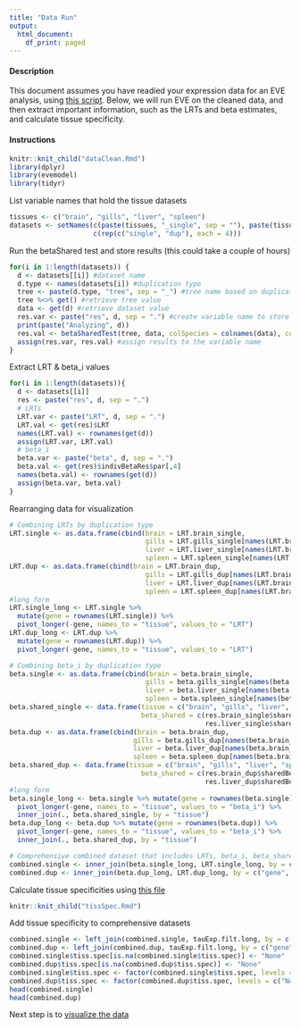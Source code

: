```yaml
---
title: "Data Run"
output:
  html_document:
    df_print: paged
---
```


#### Description
This document assumes you have readied your expression data for an EVE analysis, using [this script](dataClean.Rmd). Below, we will run EVE on the cleaned data, and then extract important information, such as the LRTs and beta estimates, and calculate tissue specificity.

#### Instructions

```r
knitr::knit_child("dataClean.Rmd")
library(dplyr)
library(evemodel)
library(tidyr)
```

List variable names that hold the tissue datasets
```r
tissues <- c("brain", "gills", "liver", "spleen")
datasets <- setNames(c(paste(tissues, "_single", sep = ""), paste(tissues, "_dup", sep = "")), 
                     c(rep(c("single", "dup"), each = 4)))
```

Run the betaShared test and store results (this could take a couple of hours)
```r
for(i in 1:length(datasets)) {
  d <- datasets[[i]] #dataset name
  d.type <- names(datasets[i]) #duplication type
  tree <- paste(d.type, "tree", sep = "_") #tree name based on duplication type
  tree %<>% get() #retrieve tree value
  data <- get(d) #retrieve dataset value
  res.var <- paste("res", d, sep = ".") #create variable name to store results to
  print(paste("Analyzing", d))
  res.val <- betaSharedTest(tree, data, colSpecies = colnames(data), cores = 4) #run betaShared test
  assign(res.var, res.val) #assign results to the variable name
}
```

Extract LRT & beta_i values
```r
for(i in 1:length(datasets)){
  d <- datasets[[i]]
  res <- paste("res", d, sep = ".")
  # LRTs
  LRT.var <- paste("LRT", d, sep = ".")
  LRT.val <- get(res)$LRT
  names(LRT.val) <- rownames(get(d))
  assign(LRT.var, LRT.val)
  # beta_i
  beta.var <- paste("beta", d, sep = ".")
  beta.val <- get(res)$indivBetaRes$par[,4]
  names(beta.val) <- rownames(get(d))
  assign(beta.var, beta.val)
}
```

Rearranging data for visualization
```r
# Combining LRTs by duplication type
LRT.single <- as.data.frame(cbind(brain = LRT.brain_single, 
                                  gills = LRT.gills_single[names(LRT.brain_single)],
                                  liver = LRT.liver_single[names(LRT.brain_single)],
                                  spleen = LRT.spleen_single[names(LRT.brain_single)]))
LRT.dup <- as.data.frame(cbind(brain = LRT.brain_dup, 
                                  gills = LRT.gills_dup[names(LRT.brain_dup)],
                                  liver = LRT.liver_dup[names(LRT.brain_dup)],
                                  spleen = LRT.spleen_dup[names(LRT.brain_dup)]))
#long form
LRT.single_long <- LRT.single %>% 
  mutate(gene = rownames(LRT.single)) %>% 
  pivot_longer(-gene, names_to = "tissue", values_to = "LRT")
LRT.dup_long <- LRT.dup %>% 
  mutate(gene = rownames(LRT.dup)) %>% 
  pivot_longer(-gene, names_to = "tissue", values_to = "LRT")
```

```r
# Combining beta_i by duplication type
beta.single <- as.data.frame(cbind(brain = beta.brain_single, 
                                  gills = beta.gills_single[names(beta.brain_single)],
                                  liver = beta.liver_single[names(beta.brain_single)],
                                  spleen = beta.spleen_single[names(beta.brain_single)]))
beta.shared_single <- data.frame(tissue = c("brain", "gills", "liver", "spleen"), 
                                 beta_shared = c(res.brain_single$sharedBeta, res.gills_single$sharedBeta, 
                                                 res.liver_single$sharedBeta, res.spleen_single$sharedBeta))
beta.dup <- as.data.frame(cbind(brain = beta.brain_dup, 
                               gills = beta.gills_dup[names(beta.brain_dup)],
                               liver = beta.liver_dup[names(beta.brain_dup)],
                               spleen = beta.spleen_dup[names(beta.brain_dup)]))
beta.shared_dup <- data.frame(tissue = c("brain", "gills", "liver", "spleen"), 
                                 beta_shared = c(res.brain_dup$sharedBeta, res.gills_dup$sharedBeta, 
                                                 res.liver_dup$sharedBeta, res.spleen_dup$sharedBeta))
#long form
beta.single_long <- beta.single %>% mutate(gene = rownames(beta.single)) %>% 
  pivot_longer(-gene, names_to = "tissue", values_to = "beta_i") %>%
  inner_join(., beta.shared_single, by = "tissue")
beta.dup_long <- beta.dup %>% mutate(gene = rownames(beta.dup)) %>% 
  pivot_longer(-gene, names_to = "tissue", values_to = "beta_i") %>%
  inner_join(., beta.shared_dup, by = "tissue")
```

```r
# Comprehensive combined dataset that includes LRTs, beta_i, beta_shared, by duplication type
combined.single <- inner_join(beta.single_long, LRT.single_long, by = c("gene", "tissue"))
combined.dup <- inner_join(beta.dup_long, LRT.dup_long, by = c("gene", "tissue"))
```

Calculate tissue specificities using [this file](tissSpec.Rmd)
```r
knitr::knit_child("tissSpec.Rmd")
```

Add tissue specificity to comprehensive datasets
```r
combined.single <- left_join(combined.single, tauExp.filt.long, by = c("gene", "tissue"))
combined.dup <- left_join(combined.dup, tauExp.filt.long, by = c("gene", "tissue"))
combined.single$tiss.spec[is.na(combined.single$tiss.spec)] <- "None"
combined.dup$tiss.spec[is.na(combined.dup$tiss.spec)] <- "None"
combined.single$tiss.spec <- factor(combined.single$tiss.spec, levels = c("None", "brain", "gills", "liver", "spleen", "Other"))
combined.dup$tiss.spec <- factor(combined.dup$tiss.spec, levels = c("None", "brain", "gills", "liver", "spleen", "Other"))
head(combined.single)
head(combined.dup)
```

Next step is to [visualize the data](dataVis.Rmd)
